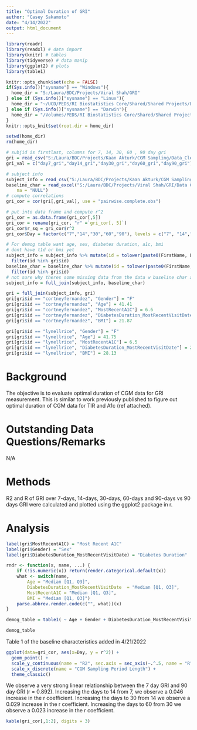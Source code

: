 ---
title: "Optimal Duration of GRI"
author: "Casey Sakamoto"
date: "4/14/2022"
output: html_document
---

```{r setup, include=FALSE}
library(readr)
library(readxl) # data import
library(knitr) # tables
library(tidyverse) # data manip
library(ggplot2) # plots
library(table1)

knitr::opts_chunk$set(echo = FALSE)
if(Sys.info()["sysname"] == "Windows"){
  home_dir = "S:/Laura/BDC/Projects/Viral Shah/GRI"
} else if (Sys.info()["sysname"] == "Linux"){
  home_dir = "~/UCD/PEDS/RI Biostatistics Core/Shared/Shared Projects/Laura/BDC/Projects/Viral Shah/GRI"
} else if (Sys.info()["sysname"] == "Darwin"){
  home_dir = "/Volumes/PEDS/RI Biostatistics Core/Shared/Shared Projects/Laura/BDC/Projects/Viral Shah/GRI"
}
knitr::opts_knit$set(root.dir = home_dir)

setwd(home_dir)
rm(home_dir)
```

```{r data import, include=FALSE}
# subjid is firstlast, columns for 7, 14, 30, 60 , 90 day gri
gri = read_csv("S:/Laura/BDC/Projects/Kaan Akturk/CGM Sampling/Data_Cleaned/gri.csv")
gri_val = c("day7_gri","day14_gri","day30_gri","day60_gri","day90_gri")

# subject info
subject_info = read_csv("S:/Laura/BDC/Projects/Kaan Akturk/CGM Sampling/Data_Cleaned/subject_info.csv")
baseline_char = read_excel("S:/Laura/BDC/Projects/Viral Shah/GRI/Data Clean/baseline_char.xlsx", 
    na = "NULL")
# compute correlations
gri_cor = cor(gri[,gri_val], use = "pairwise.complete.obs")

# put into data frame and compute r^2
gri_cor = as.data.frame(gri_cor[,5])
gri_cor = rename(gri_cor, "r" =`gri_cor[, 5]`)
gri_cor$r_sq = gri_cor$r^2
gri_cor$Day = factor(c("7","14","30","60","90"), levels = c("7", "14","30", "60", "90"))

# For demog table want age, sex, diabetes duration, a1c, bmi
# dont have t1d or bmi yet
subject_info = subject_info %>% mutate(id = tolower(paste0(FirstName, LastName))) %>% select(id, Gender, Age, MostRecentA1C) %>% 
  filter(id %in% gri$id)
baseline_char = baseline_char %>% mutate(id = tolower(paste0(FirstName, LastName))) %>% select(id, Gender, Age, MostRecentA1C, DiabetesDuration_MostRecentVisitDate, BMI) %>% 
  filter(id %in% gri$id)
# not sure why theres some missing data from the data w baseline char and tims data, so ill merge them
subject_info = full_join(subject_info, baseline_char)

gri = full_join(subject_info, gri)
gri[gri$id == "cortneyfernandez", "Gender"] = "F"
gri[gri$id == "cortneyfernandez", "Age"] = 41.41
gri[gri$id == "cortneyfernandez", "MostRecentA1C"] = 6.6
gri[gri$id == "cortneyfernandez", "DiabetesDuration_MostRecentVisitDate"] = 12.36
gri[gri$id == "cortneyfernandez", "BMI"] = 21.87

gri[gri$id == "lynellrice", "Gender"] = "F"
gri[gri$id == "lynellrice", "Age"] = 41.75
gri[gri$id == "lynellrice", "MostRecentA1C"] = 6.5
gri[gri$id == "lynellrice", "DiabetesDuration_MostRecentVisitDate"] = 20.99
gri[gri$id == "lynellrice", "BMI"] = 28.13

```


# Background
The objective is to evaluate optimal duration of CGM data for GRI measurement. This is similar to work previously published to figure out optimal duration of CGM data for TIR and A1c (ref attached). 

# Outstanding Data Questions/Remarks
N/A

# Methods
R2 and R of GRI over 7-days, 14-days, 30-days, 60-days and 90-days vs 90 days GRI were calculated and plotted using the ggplot2 package in r. 

# Analysis
```{r table manip}
label(gri$MostRecentA1C) = "Most Recent A1C"
label(gri$Gender) = "Sex"
label(gri$DiabetesDuration_MostRecentVisitDate) = "Diabetes Duration"

rndr <- function(x, name, ...) {
    if (!is.numeric(x)) return(render.categorical.default(x))
    what <- switch(name,
        Age = "Median [Q1, Q3]",
        DiabetesDuration_MostRecentVisitDate  = "Median [Q1, Q3]",
        MostRecentA1C = "Median [Q1, Q3]",
        BMI = "Median [Q1, Q3]")
    parse.abbrev.render.code(c("", what))(x)
}

demog_table = table1( ~ Age + Gender + DiabetesDuration_MostRecentVisitDate + MostRecentA1C + BMI, render = rndr,data = gri)
```

```{r baseline char}
demog_table
```

Table 1 of the baseline characteristics added in 4/21/2022


```{r analysis}
ggplot(data=gri_cor, aes(x=Day, y = r^2)) + 
  geom_point() +
  scale_y_continuous(name = "R2", sec.axis = sec_axis(~.^.5, name = "R"), limits = c(0,1)) +
  scale_x_discrete(name = "CGM Sampling Period Length") +
  theme_classic()
```

We observe a very strong linear relationship between the 7 day GRI and 90 day GRI (r = 0.892). Increasing the days to 14 from 7, we observe a 0.046 increase in the r coefficient. Increasing the days to 30 from 14 we observe a 0.029 increase in the r coefficient. Increasing the days to 60 from 30 we observe a 0.023 increase in the r coefficient.

```{r corr table}
kable(gri_cor[,1:2], digits = 3)
```